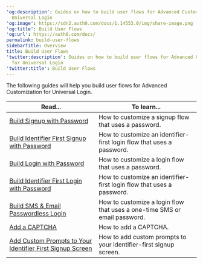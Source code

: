 ---
'og:description': Guides on how to build user flows for Advanced Customization for
  Universal Login
'og:image': https://cdn2.auth0.com/docs/1.14553.0/img/share-image.png
'og:title': Build User Flows
'og:url': https://auth0.com/docs/
permalink: build-user-flows
sidebarTitle: Overview
title: Build User Flows
'twitter:description': Guides on how to build user flows for Advanced Customization
  for Universal Login
'twitter:title': Build User Flows
---
The following guides will help you build user flows for Advanced Customization for <Tooltip tip="Universal Login: Your application redirects to Universal Login, hosted on Auth0's Authorization Server, to verify a user's identity." cta="View Glossary" href="/docs/glossary?term=Universal+Login">Universal Login</Tooltip>.

<table class="table"><thead>
<tr>
<th><strong>Read...</strong></th>
<th><strong>To learn...</strong></th>
</tr>
</thead>
<tbody>
<tr>
<td><a href="/docs/customize/login-pages/advanced-customizations/build-user-flows/signup-password">Build Signup with Password</a></td>
<td>How to customize a signup flow that uses a password.</td>
</tr>
<tr>
<td><a href="/docs/customize/login-pages/advanced-customizations/build-user-flows/id-first-signup">Build Identifier First Signup with Password</a></td>
<td>How to customize an identifier-first login flow that uses a password.</td>
</tr>
<tr>
<td><a href="/docs/customize/login-pages/advanced-customizations/build-user-flows/login-password">Build Login with Password</a></td>
<td>How to customize a login flow that uses a password.</td>
</tr>
<tr>
<td><a href="/docs/customize/login-pages/advanced-customizations/build-user-flows/id-first-login">Build Identifier First Login with Password</a></td>
<td>How to customize an identifier-first login flow that uses a password.</td>
</tr>
<tr>
<td><a href="/docs/customize/login-pages/advanced-customizations/build-user-flows/sms-email-passwordless">Build SMS &amp; Email Passwordless Login</a></td>
<td>How to customize a login flow that uses a one-time SMS or email password.</td>
</tr>
<tr>
<td><a href="/docs/customize/login-pages/advanced-customizations/build-user-flows/add-a-captcha">Add a CAPTCHA</a></td>
<td>How to add a CAPTCHA.</td>
</tr>
<tr>
<td><a href="/docs/customize/login-pages/advanced-customizations/build-user-flows/add-custom-prompts-to-your-identifier-first-signup-screen">Add Custom Prompts to Your Identifier First Signup Screen</a></td>
<td>How to add custom prompts to your identifier-first signup screen.</td>
</tr>
</tbody>
</table>